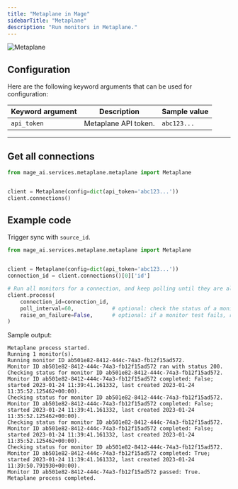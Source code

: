 ```yaml
---
title: "Metaplane in Mage"
sidebarTitle: "Metaplane"
description: "Run monitors in Metaplane."
---
```


<Frame>
  <img 
      alt="Metaplane" 
      src="https://assets.website-files.com/6010c8c1dcb1d8def7311218/62fba80fddc9a0e808d2cff0_metaplane_full_filled_dark_purple.svg" 
  />
</Frame>

## Configuration

Here are the following keyword arguments that can be used for configuration:

| Keyword argument | Description | Sample value |
| --- | --- | --- |
| `api_token` | Metaplane API token. | `abc123...` |

---

## Get all connections

```python
from mage_ai.services.metaplane.metaplane import Metaplane


client = Metaplane(config=dict(api_token='abc123...'))
client.connections()
```

## Example code

Trigger sync with `source_id`.

```python
from mage_ai.services.metaplane.metaplane import Metaplane


client = Metaplane(config=dict(api_token='abc123...'))
connection_id = client.connections()[0]['id']

# Run all monitors for a connection, and keep polling until they are all complete.
client.process(
    connection_id=connection_id,
    poll_interval=60,            # optional: check the status of a monitor every N seconds
    raise_on_failure=False,      # optional: if a monitor test fails, raise an error
)
```

Sample output:

```
Metaplane process started.
Running 1 monitor(s).
Running monitor ID ab501e82-8412-444c-74a3-fb12f15ad572.
Monitor ID ab501e82-8412-444c-74a3-fb12f15ad572 ran with status 200.
Checking status for monitor ID ab501e82-8412-444c-74a3-fb12f15ad572.
Monitor ID ab501e82-8412-444c-74a3-fb12f15ad572 completed: False; started 2023-01-24 11:39:41.161332, last created 2023-01-24 11:35:52.125462+00:00).
Checking status for monitor ID ab501e82-8412-444c-74a3-fb12f15ad572.
Monitor ID ab501e82-8412-444c-74a3-fb12f15ad572 completed: False; started 2023-01-24 11:39:41.161332, last created 2023-01-24 11:35:52.125462+00:00).
Checking status for monitor ID ab501e82-8412-444c-74a3-fb12f15ad572.
Monitor ID ab501e82-8412-444c-74a3-fb12f15ad572 completed: False; started 2023-01-24 11:39:41.161332, last created 2023-01-24 11:35:52.125462+00:00).
Checking status for monitor ID ab501e82-8412-444c-74a3-fb12f15ad572.
Monitor ID ab501e82-8412-444c-74a3-fb12f15ad572 completed: True; started 2023-01-24 11:39:41.161332, last created 2023-01-24 11:39:50.791930+00:00).
Monitor ID ab501e82-8412-444c-74a3-fb12f15ad572 passed: True.
Metaplane process completed.
```
